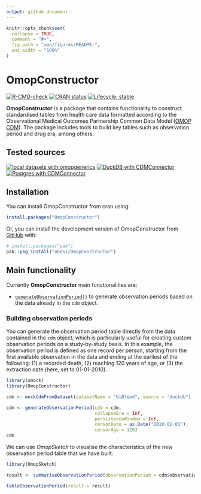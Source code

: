 ```yaml
---
output: github_document
---
```


<!-- README.md is generated from README.Rmd. Please edit that file -->

```r
knitr::opts_chunk$set(
  collapse = TRUE,
  comment = "#>",
  fig.path = "man/figures/README-",
  out.width = "100%"
)
```

# OmopConstructor

<!-- badges: start -->
[![R-CMD-check](https://github.com/OHDSI/OmopConstructor/actions/workflows/R-CMD-check.yaml/badge.svg)](https://github.com/OHDSI/OmopConstructor/actions/workflows/R-CMD-check.yaml)
[![CRAN status](https://www.r-pkg.org/badges/version/OmopConstructor)](https://CRAN.R-project.org/package=OmopConstructor)
[![Lifecycle: stable](https://img.shields.io/badge/lifecycle-stable-brightgreen.svg)](https://lifecycle.r-lib.org/articles/stages.html#stable)
<!-- badges: end -->

**OmopConstructor** is a package that contains functionality to construct standardised tables from health care data formatted according to the Observational Medical Outcomes Partnership Common Data Model ([OMOP CDM](https://ohdsi.github.io/CommonDataModel/)). The package includes tools to build key tables such as observation period and drug era, among others.

## Tested sources

[![local datasets with omopgenerics](https://github.com/OHDSI/OmopConstructor/actions/workflows/test-local.yaml/badge.svg?branch=main)](https://github.com/OHDSI/OmopConstructor/actions/workflows/test-local.yaml)
[![DuckDB with CDMConnector](https://github.com/OHDSI/OmopConstructor/actions/workflows/test-duckdb-CDMConnector.yaml/badge.svg?branch=main)](https://github.com/OHDSI/OmopConstructor/actions/workflows/test-duckdb-CDMConnector.yaml)
[![Postgres with CDMConnector](https://github.com/OHDSI/OmopConstructor/actions/workflows/test-postgres-CDMConnector.yaml/badge.svg?branch=main)](https://github.com/OHDSI/OmopConstructor/actions/workflows/test-postgres-CDMConnector.yaml)

## Installation

You can install OmopConstructor from cran using:

```r
install.packages("OmopConstructor")
```

Or, you can install the development version of OmopConstructor from [GitHub](https://github.com/) with:

``` r
# install.packages("pak")
pak::pkg_install("ohdsi/OmopConstructor")
```

## Main functionality

Currently **OmopConstructor** main functionalities are:

- [`generateObservationPeriod()`](https://ohdsi.github.io/OmopConstructor/reference/generateObservationPeriod.html) to generate observation periods based on the data already in the `cdm` object.

### Building observation periods

You can generate the observation period table directly from the data contained in the `cdm` object, which is particularly useful for creating custom observation periods on a study-by-study basis. In this example, the observation period is defined as one record per person, starting from the first available observation in the data and ending at the earliest of the following: (1) a recorded death, (2) reaching 120 years of age, or (3) the extraction date (here, set to 01-01-2010).

```r
library(omock)
library(OmopConstructor)

cdm <- mockCdmFromDataset(datasetName = "GiBleed", source = "duckdb")

cdm <- generateObservationPeriod(cdm = cdm,
                                 collapseEra = Inf,
                                 persistenceWindow = Inf, 
                                 censorDate = as.Date("2010-01-01"), 
                                 censorAge = 120)
cdm
```

We can use *OmopSketch* to visualise the characteristics of the new observation period table that we have built:

```r
library(OmopSketch)

result <- summariseObservationPeriod(observationPeriod = cdm$observation_period)

tableObservationPeriod(result = result)
```
